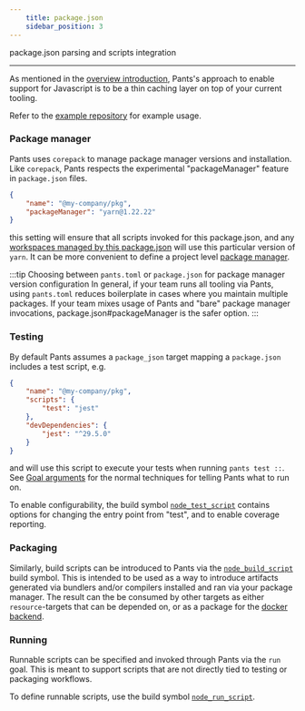 ```yaml
---
    title: package.json
    sidebar_position: 3
---
```


package.json parsing and scripts integration

---

As mentioned in the [overview introduction](./index.mdx), Pants's approach to enable support for Javascript is to
be a thin caching layer on top of your current tooling.

Refer to the [example repository](https://github.com/pantsbuild/example-javascript) for example usage.

### Package manager

Pants uses `corepack` to manage package manager versions and installation. Like `corepack`, Pants respects
the experimental "packageManager" feature in `package.json` files.

```json title="package.json"
{
    "name": "@my-company/pkg",
    "packageManager": "yarn@1.22.22"
}
```

this setting will ensure that all scripts invoked for this package.json, and any
[workspaces managed by this package.json](./workspaces.mdx) will use this particular version of `yarn`.
It can be more convenient to define a project level
[package manager](./enabling-javascript-support.mdx#setting-up-a-package-manager).

:::tip Choosing between `pants.toml` or `package.json` for package manager version configuration
In general, if your team runs all tooling via Pants, using `pants.toml` reduces boilerplate in cases where you maintain
multiple packages. If your team mixes usage of Pants and "bare" package manager invocations, package.json#packageManager
is the safer option.
:::

### Testing

By default Pants assumes a `package_json` target mapping a `package.json` includes a test script, e.g.

```json title="package.json"
{
    "name": "@my-company/pkg",
    "scripts": {
        "test": "jest"
    },
    "devDependencies": {
        "jest": "^29.5.0"
    }
}
```

and will use this script to execute your tests when running `pants test ::`.
See [Goal arguments](../../using-pants/key-concepts/goals.mdx#goal-arguments) for the normal techniques for telling Pants what to
run on.

To enable configurability, the build symbol [`node_test_script`](../../../reference/build-file-symbols/node_test_script)
contains options for changing the entry point from "test", and to enable coverage reporting.

### Packaging

Similarly, build scripts can be introduced to Pants via the
[`node_build_script`](../../../reference/build-file-symbols/node_build_script) build symbol. This is intended to be used
as a way to introduce artifacts generated via bundlers and/or compilers installed and ran via your package manager.
The result can the be consumed by other targets as either `resource`-targets that can be depended on,
or as a package for the [docker backend](../../docker/index.mdx).

### Running

Runnable scripts can be specified and invoked through Pants via the `run` goal. This is meant to support scripts
that are not directly tied to testing or packaging workflows.

To define runnable scripts, use the build symbol [`node_run_script`](../../../reference/build-file-symbols/node_run_script).
